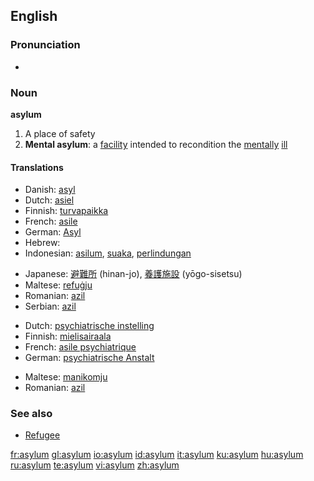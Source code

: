 ==English==

===Pronunciation===
*{{audio|en-us-asylum.ogg|Audio (US)}}

===Noun===
'''asylum'''

# A place of safety
# '''Mental asylum''': a [[facility]] intended to recondition the [[mentally]] [[ill]]

====Translations====
{{trans-top|A place of safety}}
*Danish: [[asyl]] {{n}}
*Dutch: [[asiel]] {{n}}
*Finnish: [[turvapaikka]]
*French: [[asile]] {{m}}
*German: [[Asyl]] {{m}}
*Hebrew: {{he-translation|הקדש|hekdeish}}
*Indonesian: [[asilum]], [[suaka]], [[lindung|perlindungan]]
{{trans-mid}}
*Japanese: [[避難所]] (hinan-jo), [[養護施設]] (yōgo-sisetsu)
*Maltese: [[refuġju]]
*Romanian: [[azil]] {{n}}
*Serbian: [[azil]] {{m}}
{{trans-bottom}}

{{trans-top|Mental asylum}}
*Dutch: [[psychiatrische instelling]] {{f}}
*Finnish: [[mielisairaala]]
*French: [[asile psychiatrique]] {{m}}
*German: [[psychiatrische Anstalt]] {{f}}
{{trans-mid}}
*Maltese: [[manikomju]]
*Romanian: [[azil]] {{n}}
{{trans-bottom}}

===See also===

*[[Refugee]]

[[fr:asylum]]
[[gl:asylum]]
[[io:asylum]]
[[id:asylum]]
[[it:asylum]]
[[ku:asylum]]
[[hu:asylum]]
[[ru:asylum]]
[[te:asylum]]
[[vi:asylum]]
[[zh:asylum]]